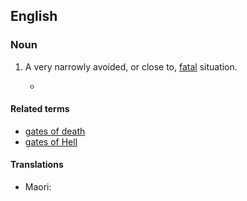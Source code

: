 ==English==

===Noun===
{{en-plural noun}}

# {{lb|en|poetic|figuratively|cliche}} A very narrowly avoided, or close to, [[fatal]] situation.
#* {{RQ:Haggard She|passage="And then at last I see him, and behold, my chance is gone but by a hair's breadth even before I have it, for he is in the very '''jaws of death''', whence no power of mine can draw him."}}

====Related terms====
* [[gates of death]]
* [[gates of Hell]]

====Translations====
{{trans-top|A narrowly avoided fatal situation}}
* Maori: {{t|mi|waha o te parata}}
{{trans-mid}}
{{trans-bottom}}
